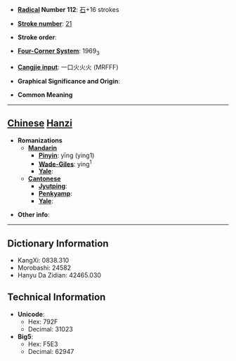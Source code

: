 * '''[[Wiktionary:Chinese radical index| Radical]] Number 112''': [[Wiktionary:Chinese radical index 石|石]]+16 strokes

* '''[[Wiktionary:Chinese total strokes index|Stroke number]]''': [[Wiktionary:Chinese total strokes index 21|21]]

* '''Stroke order''': 

* '''[[Wiktionary:Chinese four corner index|Four-Corner System]]''': 1969<sub>3</sub>

* '''[[Wiktionary:Chinese Cangjie index|Cangjie input]]''': 一口火火火 (MRFFF)

* '''Graphical Significance and Origin''': 

* '''Common Meaning'''

----

== [[Chinese]] [[Hanzi]] ==

* '''Romanizations'''
** '''[[Mandarin]]'''
*** '''[[Pinyin]]''': yīng (ying1)
*** '''[[Wade-Giles]]''': ying<sup>1</sup>
*** '''[[Yale]]''': 
** '''[[Cantonese]]'''
*** '''[[Jyutping]]''':
*** '''[[Penkyamp]]''': 
*** '''[[Yale]]''': 

* '''Other info''': 

----

== Dictionary Information ==

* KangXi: 0838.310
* Morobashi: 24582
* Hanyu Da Zidian: 42465.030

== Technical Information ==

* '''Unicode''':
** Hex: 792F
** Decimal: 31023
* '''Big5''':
** Hex: F5E3
** Decimal: 62947
